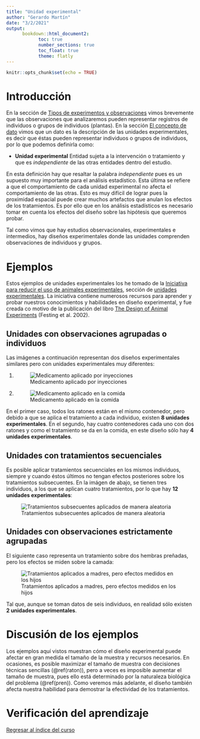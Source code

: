 ```yaml
---
title: "Unidad experimental"
author: "Gerardo Martín"
date: "3/2/2021"
output: 
      bookdown::html_document2:
            toc: true 
            number_sections: true
            toc_float: true
            theme: flatly
---
```


```r
knitr::opts_chunk$set(echo = TRUE)
```

# Introducción 

En la sección de [Tipos de experimentos y observaciones](Tipo-exper-observ.html) vimos brevemente que las observaciones que analizaremos pueden representar registros de individuos o grupos de individuos (plantas). En la sección [El concepto de dato](Concepto-dato.html) vimos que un dato es la descripción de las unidades experimentales, es decir que éstas pueden representar individuos o grupos de individuos, por lo que podemos definirla como:

- **Unidad experimental** Entidad sujeta a la intervención o tratamiento y que es *independiente* de las otras entidades dentro del estudio.

En esta definición hay que resaltar la palabra *independiente* pues es un supuesto muy importante para el análisis estadístico. Esta última se refiere a que el comportamiento de cada unidad experimental no afecta el comportamiento de las otras. Esto es muy difícil de lograr pues la proximidad espacial puede crear muchos artefactos que anulan los efectos de los tratamientos. Es por ello que en los análisis estadísticos es necesario tomar en cuenta los efectos del diseño sobre las hipótesis que queremos probar.

Tal como vimos que hay estudios observacionales, experimentales e intermedios, hay diseños experimentales donde las unidades comprenden observaciones de individuos y grupos.

# Ejemplos

Estos ejemplos de unidades experimentales los he tomado de la [Iniciativa para reducir el uso de animales experimentales](http://www.3rs-reduction.co.uk/), sección de [unidades experimentales](http://www.3rs-reduction.co.uk/html/3__the_experimental_unit.html). La iniciativa contiene numerosos recursos para aprender y probar nuestros conocimientos y habilidades en diseño experimental, y fue creada co motivo de la publicación del libro [The Design of Animal Experiments](https://uk.sagepub.com/en-gb/eur/the-design-of-animal-experiments/book252408) (Festing et al. 2002). 

## Unidades con observaciones agrupadas o individuos {#raton}

Las imágenes a continuación representan dos diseños experimentales similares pero con unidades experimentales muy diferentes:

1. ![Medicamento aplicado por inyecciones](http://www.3rs-reduction.co.uk/assets/images/expU1.JPG)

2. ![Medicamento aplicado en la comida](http://www.3rs-reduction.co.uk/assets/images/expU2.JPG)

En el primer caso, todos los ratones están en el mismo contenedor, pero debido a que se aplica el tratamiento a cada individuo, existen **8 unidades experimentales**. En el segundo, hay cuatro contenedores cada uno con dos ratones y como el tratamiento se da en la comida, en este diseño sólo hay **4 unidades experimentales**.

## Unidades con tratamientos secuenciales

Es posible aplicar tratamientos secuenciales en los mismos individuos, siempre y cuando éstos últimos no tengan efectos posteriores sobre los tratamientos subsecuentes. En la imágen de abajo, se tienen tres individuos, a los que se aplican cuatro tratamientos, por lo que hay **12 unidades experimentales**:

![Tratamientos subsecuentes aplicados de manera aleatoria](http://www.3rs-reduction.co.uk/assets/images/expU302.JPG)

## Unidades con observaciones estrictamente agrupadas {#pren}

El siguiente caso representa un tratamiento sobre dos hembras preñadas, pero los efectos se miden sobre la camada:

![Tratamientos aplicados a madres, pero efectos medidos en los hijos ](http://www.3rs-reduction.co.uk/assets/images/expU5b.JPG)

Tal que, aunque se toman datos de seis individuos, en realidad sólo existen **2 unidades experimentales**.

# Discusión de los ejemplos

Los ejemplos aquí vistos muestran cómo el diseño experimental puede afectar en gran medida el tamaño de la muestra y recursos necesarios. En ocasiones, es posible maximizar el tamaño de muestra con decisiones técnicas sencillas (\@ref(raton)), pero a veces es imposible aumentar el tamaño de muestra, pues ello está determinado por la naturaleza biológica del problema (\@ref(pren)). Como veremos más adelante, el diseño también afecta nuestra habilidad para demostrar la efectividad de los tratamientos.

# Verificación del aprendizaje

[Regresar al índice del curso](index.html)